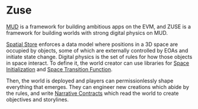 # Zuse 

[MUD](https://mud.dev/) is a framework for building ambitious apps on the EVM, and ZUSE is a framework for building worlds with strong digital physics on MUD.

[Spatial Store](/spatial_store) enforces a data model where positions in a 3D space are occupied by objects, some of which are externally controlled by EOAs and initiate state change.  Digital physics is the set of rules for how those objects in space interact. To define it, the world creator can use libraries for [Space Initialization](/space_initialization/introduction) and [Space Transition Function](/space_transition_function/introduction).

Then, the world is deployed and players can permissionlessly shape everything that emerges. They can engineer new creations which abide by the rules, and write [Narrative Contracts](narrative) which read the world to create objectives and storylines.
